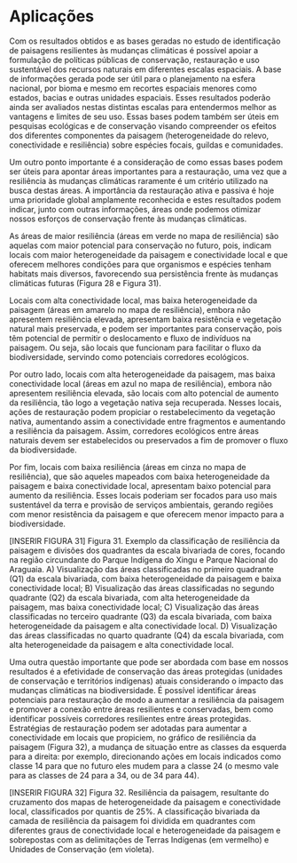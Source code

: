 # Aplicações

Com os resultados obtidos e as bases geradas no estudo de identificação de paisagens resilientes às mudanças climáticas é possível apoiar a formulação de políticas públicas de conservação, restauração e uso sustentável dos recursos naturais em diferentes escalas espaciais. A base de informações gerada pode ser útil para o planejamento na esfera nacional, por bioma e mesmo em recortes espaciais menores como estados, bacias e outras unidades espaciais. Esses resultados poderão ainda ser avaliados nestas distintas escalas para entendermos melhor as vantagens e limites de seu uso. Essas bases podem também ser úteis em pesquisas ecológicas e de conservação visando compreender os efeitos dos diferentes componentes da paisagem (heterogeneidade do relevo, conectividade e resiliência) sobre espécies focais, guildas e comunidades.

Um outro ponto importante é a consideração de como essas bases podem ser úteis para apontar áreas importantes para a restauração, uma vez que a resiliência às mudanças climáticas raramente é um critério utilizado na busca destas áreas. A importância da restauração ativa e passiva é hoje uma prioridade global amplamente reconhecida e estes resultados podem indicar, junto com outras informações, áreas onde podemos otimizar nossos esforços de conservação frente às mudanças climáticas.

As áreas de maior resiliência (áreas em verde no mapa de resiliência) são aquelas com maior potencial para conservação no futuro, pois, indicam locais com maior heterogeneidade da paisagem e conectividade local e que oferecem melhores condições para que organismos e espécies tenham habitats mais diversos, favorecendo sua persistência frente às mudanças climáticas futuras (Figura 28 e Figura 31).

Locais com alta conectividade local, mas baixa heterogeneidade da paisagem (áreas em amarelo no mapa de resiliência), embora não apresentem resiliência elevada, apresentam baixa resistência e vegetação natural mais preservada, e podem ser importantes para conservação, pois têm potencial de permitir o deslocamento e fluxo de indivíduos na paisagem. Ou seja, são locais que funcionam para facilitar o fluxo da biodiversidade, servindo como potenciais corredores ecológicos.

Por outro lado, locais com alta heterogeneidade da paisagem, mas baixa conectividade local (áreas em azul no mapa de resiliência), embora não apresentem resiliência elevada, são locais com alto potencial de aumento da resiliência, tão logo a vegetação nativa seja recuperada. Nesses locais, ações de restauração podem propiciar o restabelecimento da vegetação nativa, aumentando assim a conectividade entre fragmentos e aumentando a resiliência da paisagem. Assim, corredores ecológicos entre áreas naturais devem ser estabelecidos ou preservados a fim de promover o fluxo da biodiversidade.

Por fim, locais com baixa resiliência (áreas em cinza no mapa de resiliência), que são aqueles mapeados com baixa heterogeneidade da paisagem e baixa conectividade local, apresentam baixo potencial para aumento da resiliência. Esses locais poderiam ser focados para uso mais sustentável da terra e provisão de serviços ambientais, gerando regiões com menor resistência da paisagem e que oferecem menor impacto para a biodiversidade.

[INSERIR FIGURA 31]
Figura 31.  Exemplo da classificação de resiliência da paisagem e divisões dos quadrantes da escala bivariada de cores, focando na região circundante do Parque Indígena do Xingu e Parque Nacional do Araguaia. A) Visualização das áreas classificadas no primeiro quadrante (Q1) da escala bivariada, com baixa heterogeneidade da paisagem e baixa conectividade local; B) Visualização das áreas classificadas no segundo quadrante (Q2) da escala bivariada, com alta heterogeneidade da paisagem, mas baixa conectividade local; C) Visualização das áreas classificadas no terceiro quadrante (Q3) da escala bivariada, com baixa heterogeneidade da paisagem e alta conectividade local. D) Visualização das áreas classificadas no quarto quadrante (Q4) da escala bivariada, com alta heterogeneidade da paisagem e alta conectividade local.

Uma outra questão importante que pode ser abordada com base em nossos resultados é a efetividade de conservação das áreas protegidas (unidades de conservação e territórios indígenas) atuais considerando o impacto das mudanças climáticas na biodiversidade. É possível identificar áreas potenciais para restauração de modo a aumentar a resiliência da paisagem e promover a conexão entre áreas resilientes e conservadas, bem como identificar possíveis corredores resilientes entre áreas protegidas. Estratégias de restauração podem ser adotadas para aumentar a conectividade em locais que propiciem, no gráfico de resiliência da paisagem (Figura 32), a mudança de situação entre as classes da esquerda para a direita: por exemplo, direcionando ações em locais indicados como classe 14 para que no futuro eles mudem para a classe 24 (o mesmo vale para as classes de 24 para a 34, ou de 34 para 44).

[INSERIR FIGURA 32]
Figura 32. Resiliência da paisagem, resultante do cruzamento dos mapas de heterogeneidade da paisagem e conectividade local, classificados por quantis de 25%. A classificação bivariada da camada de resiliência da paisagem foi dividida em quadrantes com diferentes graus de conectividade local e heterogeneidade da paisagem e sobrepostas com as delimitações de Terras Indígenas (em vermelho) e Unidades de Conservação (em violeta).

